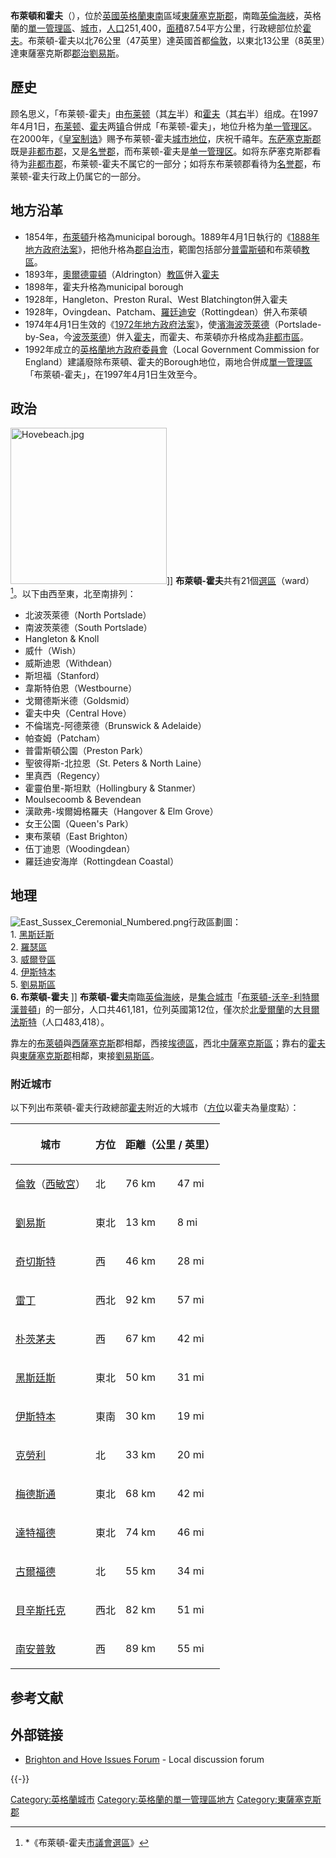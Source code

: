 {{coord|50|49|40|N|0|09|10|W|region:GB_type:city|display=title}}
{{NoteTA
|G1=UK Places
|G2=Unit
|1=zh-cn:汉普;zh-hk:衡州;zh-tw:罕布夏
}}
{{Infobox UK district
|中文名 = 布萊頓-霍夫
|name=Brighton and Hove
|image_skyline=Uk BrightonPierSunset.jpg
|imagesize = 290px
|image_caption=[[布萊頓碼頭|布萊頓碼頭]]的[[日落|日落]]夜景
|image_map= Brighton and Hove UK locator map.svg
|mapsize=200px
|map_caption=布莱顿-霍夫在[[东萨塞克斯|东萨塞克斯]]的位置
|status=[[單一管理區|單一管理區]]（1998年－）<br />[[英國城市地位|城市地位]]（2000年－）
|country=[[英格蘭|英格蘭]]
|region=[[英格蘭東南|英格蘭東南]]
|admincounty=[[東薩塞克斯郡|東薩塞克斯郡]]
|area=第259<br />87.54 km²
|adminhq=[[霍夫_(東薩塞克斯郡)|霍夫]]
|onscode=00ML
|density_rank = 第56
|ethnicity= 91.9% [[白人|白人]]<br />2.8% [[南亞|南亞]]裔<br />2.1% [[混血兒|混血兒]]<br />1.5% [[黑人|黑人]]<br />1.7% [[華裔|華裔]]、其他
}}
'''布萊頓和霍夫'''（{{lang-en|Brighton and Hove}}），位於[[英國|英國]][[英格蘭東南|英格蘭東南]]區域[[東薩塞克斯郡|東薩塞克斯郡]]，南臨[[英倫海峽|英倫海峽]]，英格蘭的[[單一管理區|單一管理區]]、[[英國城市地位|城市]]，[[人口|人口]]251,400，[[面積|面積]]87.54平方公里，行政總部位於[[霍夫_(東薩塞克斯郡)|霍夫]]。布萊頓-霍夫以北76公里（47英里）達英國首都[[倫敦|倫敦]]，以東北13公里（8英里）達東薩塞克斯郡[[郡治|郡治]][[劉易斯_(東薩塞克斯郡)|劉易斯]]。

== 歷史 ==
顾名思义，「布莱顿-霍夫」由[[布莱顿|布莱顿]]（其[[左|左]]半）和[[霍夫_(英格兰)|霍夫]]（其[[右|右]]半）组成。在1997年4月1日，[[布莱顿|布莱顿]]、[[霍夫_(英格兰)|霍夫]]两[[镇|镇]]合併成「布莱顿-霍夫」，地位升格为[[单一管理区|单一管理区]]。在2000年，《[[皇室制诰|皇室制诰]]》赐予布莱顿-霍夫[[英國城市地位|城市地位]]，庆祝千禧年。[[东萨塞克斯郡|东萨塞克斯郡]]既是[[非都市郡|非都市郡]]，又是[[名誉郡|名誉郡]]，而布莱顿-霍夫是[[单一管理区|单一管理区]]。如将东萨塞克斯郡看待为[[非都市郡|非都市郡]]，布莱顿-霍夫不属它的一部分；如将东布莱顿郡看待为[[名誉郡|名誉郡]]，布莱顿-霍夫行政上仍属它的一部分。

== 地方沿革 ==
* 1854年，[[布萊頓|布萊頓]]升格為municipal borough。1889年4月1日執行的《[[1888年地方政府法案|1888年地方政府法案]]》，把他升格為[[郡自治市|郡自治市]]，範圍包括部分[[普雷斯頓|普雷斯頓]]和布萊頓[[教區|教區]]。
* 1893年，[[奧爾德靈頓|奧爾德靈頓]]（Aldrington）[[教區|教區]]併入[[霍夫_(英格蘭)|霍夫]]
* 1898年，霍夫升格為municipal borough
* 1928年，Hangleton、Preston Rural、West Blatchington併入霍夫
* 1928年，Ovingdean、Patcham、[[羅廷迪安|羅廷迪安]]（Rottingdean）併入布萊頓
* 1974年4月1日生效的《[[1972年地方政府法案|1972年地方政府法案]]》，使[[濱海波茨萊德|濱海波茨萊德]]（Portslade-by-Sea，今[[波茨萊德|波茨萊德]]）併入[[霍夫_(英格蘭)|霍夫]]，而霍夫、布萊頓亦升格成為[[非都市區|非都市區]]。
* 1992年成立的[[英格蘭地方政府委員會_(1992年)|英格蘭地方政府委員會]]（Local Government Commission for England）建議廢除布萊頓、霍夫的Borough地位，兩地合併成[[單一管理區|單一管理區]]「布萊頓-霍夫」，在1997年4月1日生效至今。

== 政治 ==
[[File:Hovebeach.jpg|250px]]]]
'''布萊頓-霍夫'''共有21個[[選區_(ward)|選區]]（ward）<ref>*{{en}}《布萊頓-霍夫[http://www.brighton-hove.gov.uk/downloads/bhcc/committees/new_wards.pdf 市議會選區]{{Dead link|date=2018年7月 |bot=InternetArchiveBot |fix-attempted=no }}》</ref>。以下由西至東，北至南排列：
* 北波茨萊德（North Portslade）
* 南波茨萊德（South Portslade）
* Hangleton & Knoll
* 威什（Wish）
* 威斯迪恩（Withdean）
* 斯坦福（Stanford）
* 韋斯特伯恩（Westbourne）
* 戈爾德斯米德（Goldsmid）
* 霍夫中央（Central Hove）
* 不倫瑞克-阿德萊德（Brunswick & Adelaide）
* 帕查姆（Patcham）
* 普雷斯頓公園（Preston Park）
* 聖彼得斯-北拉恩（St. Peters & North Laine）
* 里真西（Regency）
* 霍靈伯里-斯坦默（Hollingbury & Stanmer）
* Moulsecoomb & Bevendean
* 漢歐弗-埃爾姆格羅夫（Hangover & Elm Grove）
* 女王公園（Queen's Park）
* 東布萊頓（East Brighton）
* 伍丁迪恩（Woodingdean）
* 羅廷迪安海岸（Rottingdean Coastal）

== 地理 ==
[[File:East_Sussex_Ceremonial_Numbered.png|thumb]]行政區劃圖：<br />
1. [[黑斯廷斯|黑斯廷斯]]<br />
2. [[羅瑟區|羅瑟區]]<br />
3. [[威爾登區|威爾登區]]<br />
4. [[伊斯特本|伊斯特本]]<br />
5. [[劉易斯區|劉易斯區]]<br />
'''6. 布萊頓-霍夫'''
]]
'''布萊頓-霍夫'''南臨[[英倫海峽|英倫海峽]]，是[[集合城市|集合城市]]「[[布萊頓-沃辛-利特爾漢普頓|布萊頓-沃辛-利特爾漢普頓]]」的一部分，人口共461,181，位列英國第12位，僅次於[[北愛爾蘭|北愛爾蘭]]的[[大貝爾法斯特|大貝爾法斯特]]（人口483,418）。

靠左的[[布萊頓|布萊頓]]與[[西薩塞克斯|西薩塞克斯]]郡相鄰，西接[[埃德區|埃德區]]，西北[[中薩塞克斯區|中薩塞克斯區]]；靠右的[[霍夫_(東薩塞克斯郡)|霍夫]]與[[東薩塞克斯郡|東薩塞克斯郡]]相鄰，東接[[劉易斯區|劉易斯區]]。

=== 附近城市 ===
以下列出布萊頓-霍夫行政總部[[霍夫_(東薩塞克斯郡)|霍夫]]附近的大城市（[[方位|方位]]以霍夫為量度點）：
{| class=wikitable
|-
!城市||方位|| colspan="2" | 距離（公里 / 英里）||備註
|-
|[[倫敦|倫敦]]（[[西敏宮|西敏宮]]）||北||76 km||47 mi||英國首都
|-
|[[劉易斯_(東薩塞克斯郡)|劉易斯]]||東北||13 km||8 mi||[[東薩塞克斯郡|東薩塞克斯郡]][[郡治|郡治]]
|-
|[[奇切斯特|奇切斯特]]||西||46 km||28 mi||[[西薩塞克斯郡|西薩塞克斯郡]]郡治
|-
|[[雷丁|雷丁]]||西北||92 km||57 mi||[[伯克郡|伯克郡]]郡治
|-
|[[朴茨茅夫|朴茨茅夫]]||西||67 km||42 mi||位于[[汉普郡|汉普郡]]
|-         
|[[黑斯廷斯|黑斯廷斯]]||東北||50 km||31 mi||位於東薩塞克斯郡
|-
|[[伊斯特本|伊斯特本]]||東南||30 km||19 mi||位於東薩塞克斯郡
|-
|[[克勞利|克勞利]]||北||33 km||20 mi||位於[[西薩塞克斯郡|西薩塞克斯郡]]
|-
|[[梅德斯通|梅德斯通]]||東北||68 km||42 mi||[[肯特郡|肯特郡]]郡治
|-
|[[達特福德|達特福德]]||東北||74 km||46 mi||位於肯特郡
|-
|[[古爾福德|古爾福德]]||北||55 km||34 mi||[[薩里郡|薩里郡]]郡治
|-
|[[貝辛斯托克|貝辛斯托克]]||西北||82 km||51 mi||位於衡州郡
|-
|[[南安普敦|南安普敦]]||西||89 km||55 mi||位於衡州郡
|}

== 参考文献 ==
<div class="references-small">
<references />
</div>

== 外部链接 ==
{{commonscat|Brighton and Hove}}
* [http://www.e-democracy.org/brighton-hove Brighton and Hove Issues Forum] {{Wayback|url=http://www.e-democracy.org/brighton-hove |date=20081123052230 }} - Local discussion forum

{{-}}
{{英国行政区划}}
{{England unitary authority}}
{{UK city}}

{{DEFAULTSORT:Brighton and Hove}}
[[Category:英格蘭城市|Category:英格蘭城市]]
[[Category:英格蘭的單一管理區地方|Category:英格蘭的單一管理區地方]]
[[Category:東薩塞克斯郡|Category:東薩塞克斯郡]]